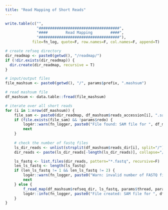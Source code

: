```yaml
---
title: "Read Mapping of Short Reads"
---
```


```r
write.table(c("",
              "####################################",
              "####        Read Mapping        ####",
              "####################################"),
            file=fn_log, quote=F, row.names=F, col.names=F, append=T)

# create refseq directory
dir_readmap <- paste0(getwd(), "/readmap/")
if (!dir.exists(dir_readmap)) {
  dir.create(dir_readmap, recursive = T)
}

# input/output files
file_mashsum <- paste0(getwd(), "/", params$prefix, ".mashsum")
```

```r
# read mashsum file
df_mashsum <- data.table::fread(file_mashsum)

# iterate over all short reads
for (i in 1:nrow(df_mashsum)) {
    file_sam <- paste0(dir_readmap, df_mashsum$reads_accession[i], ".sam")
    if (file.exists(file_sam) && !params$redo) {
        log4r::warn(fn_logger, paste0("File found: SAM file for ", df_mashsum$reads_accession[i], ". Skipped."))
        next
    }
    
    # check the number of fastq files
    ls_dir_reads <- unlist(strsplit(df_mashsum$reads_dir[i], split="/"))
    dir_reads <- paste(ls_dir_reads[-length(ls_dir_reads)], collapse="/")

    ls_fastq <- list.files(dir_reads, pattern="*.fastq", recursive=F)
    len_ls_fastq <- length(ls_fastq)
    if (len_ls_fastq != 1 && len_ls_fastq != 2) {
        log4r::warn(fn_logger, paste0("Warn: invalid number of FASTQ file for ", df_mashsum$reads_accession[i], " (", len_ls_fastq, "). Skipped."))
        next
    } else {
        f_read_map(df_mashsum$refseq_dir, ls_fastq, params$thread, params$exe_bwamem2, file_sam)
        log4r::info(fn_logger, paste0("File created: SAM file for ", df_mashsum$reads_accession[i], "."))
    }
}
```